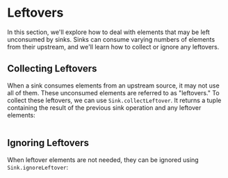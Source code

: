 # Leftovers

In this section, we'll explore how to deal with elements that may be left unconsumed by sinks. Sinks can consume varying numbers of elements from their upstream, and we'll learn how to collect or ignore any leftovers.

## Collecting Leftovers

When a sink consumes elements from an upstream source, it may not use all of them. These unconsumed elements are referred to as "leftovers." To collect these leftovers, we can use `Sink.collectLeftover`. It returns a tuple containing the result of the previous sink operation and any leftover elements:

```ts file=<rootDir>/src/streaming/sink/leftovers/collectLeftover.ts

```

## Ignoring Leftovers

When leftover elements are not needed, they can be ignored using `Sink.ignoreLeftover`:

```ts file=<rootDir>/src/streaming/sink/leftovers/ignoreLeftover.ts

```
